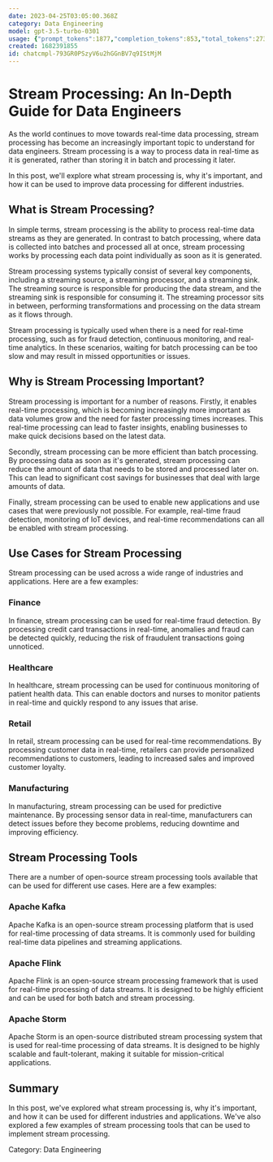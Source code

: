 ```yaml
---
date: 2023-04-25T03:05:00.368Z
category: Data Engineering
model: gpt-3.5-turbo-0301
usage: {"prompt_tokens":1877,"completion_tokens":853,"total_tokens":2730}
created: 1682391855
id: chatcmpl-793GR0PSzyV6u2hGGnBV7q9IStMjM
---
```


# Stream Processing: An In-Depth Guide for Data Engineers

As the world continues to move towards real-time data processing, stream processing has become an increasingly important topic to understand for data engineers. Stream processing is a way to process data in real-time as it is generated, rather than storing it in batch and processing it later. 

In this post, we'll explore what stream processing is, why it's important, and how it can be used to improve data processing for different industries. 

## What is Stream Processing?

In simple terms, stream processing is the ability to process real-time data streams as they are generated. In contrast to batch processing, where data is collected into batches and processed all at once, stream processing works by processing each data point individually as soon as it is generated. 

Stream processing systems typically consist of several key components, including a streaming source, a streaming processor, and a streaming sink. The streaming source is responsible for producing the data stream, and the streaming sink is responsible for consuming it. The streaming processor sits in between, performing transformations and processing on the data stream as it flows through. 

Stream processing is typically used when there is a need for real-time processing, such as for fraud detection, continuous monitoring, and real-time analytics. In these scenarios, waiting for batch processing can be too slow and may result in missed opportunities or issues. 

## Why is Stream Processing Important?

Stream processing is important for a number of reasons. Firstly, it enables real-time processing, which is becoming increasingly more important as data volumes grow and the need for faster processing times increases. This real-time processing can lead to faster insights, enabling businesses to make quick decisions based on the latest data.

Secondly, stream processing can be more efficient than batch processing. By processing data as soon as it's generated, stream processing can reduce the amount of data that needs to be stored and processed later on. This can lead to significant cost savings for businesses that deal with large amounts of data.

Finally, stream processing can be used to enable new applications and use cases that were previously not possible. For example, real-time fraud detection, monitoring of IoT devices, and real-time recommendations can all be enabled with stream processing. 

## Use Cases for Stream Processing

Stream processing can be used across a wide range of industries and applications. Here are a few examples:

### Finance

In finance, stream processing can be used for real-time fraud detection. By processing credit card transactions in real-time, anomalies and fraud can be detected quickly, reducing the risk of fraudulent transactions going unnoticed.

### Healthcare

In healthcare, stream processing can be used for continuous monitoring of patient health data. This can enable doctors and nurses to monitor patients in real-time and quickly respond to any issues that arise.

### Retail

In retail, stream processing can be used for real-time recommendations. By processing customer data in real-time, retailers can provide personalized recommendations to customers, leading to increased sales and improved customer loyalty.

### Manufacturing

In manufacturing, stream processing can be used for predictive maintenance. By processing sensor data in real-time, manufacturers can detect issues before they become problems, reducing downtime and improving efficiency.

## Stream Processing Tools

There are a number of open-source stream processing tools available that can be used for different use cases. Here are a few examples:

### Apache Kafka

Apache Kafka is an open-source stream processing platform that is used for real-time processing of data streams. It is commonly used for building real-time data pipelines and streaming applications.

### Apache Flink

Apache Flink is an open-source stream processing framework that is used for real-time processing of data streams. It is designed to be highly efficient and can be used for both batch and stream processing.

### Apache Storm

Apache Storm is an open-source distributed stream processing system that is used for real-time processing of data streams. It is designed to be highly scalable and fault-tolerant, making it suitable for mission-critical applications.

## Summary

In this post, we've explored what stream processing is, why it's important, and how it can be used for different industries and applications. We've also explored a few examples of stream processing tools that can be used to implement stream processing. 

Category: Data Engineering